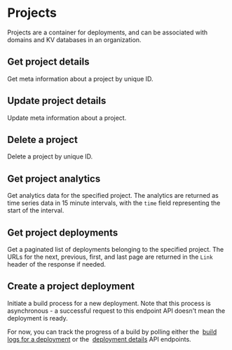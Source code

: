 
# Projects

Projects are a container for deployments, and can be associated with domains
and KV databases in an organization.

## Get project details

<OpenApiEndpoint path="/projects/{projectId}" method="get">
  Get meta information about a project by unique ID.
</OpenApiEndpoint>

## Update project details

<OpenApiEndpoint path="/projects/{projectId}" method="patch">
  Update meta information about a project.
</OpenApiEndpoint>

## Delete a project

<OpenApiEndpoint path="/projects/{projectId}" method="delete">
  Delete a project by unique ID.
</OpenApiEndpoint>

## Get project analytics

<OpenApiEndpoint path="/projects/{projectId}/analytics" method="get">
  Get analytics data for the specified project. The analytics are returned as 
  time series data in 15 minute intervals, with the <code>time</code> field 
  representing the start of the interval.
</OpenApiEndpoint>

## Get project deployments

<OpenApiEndpoint path="/projects/{projectId}/deployments" method="get">
  Get a paginated list of deployments belonging to the specified project. The 
  URLs for the next, previous, first, and last page are returned in the 
  <code>Link</code> header of the response if needed.
</OpenApiEndpoint>

## Create a project deployment

<OpenApiEndpoint path="/projects/{projectId}/deployments" method="post">
  <p>
    Initiate a build process for a new deployment. Note that this process is 
    asynchronous - a successful request to this endpoint API doesn't mean the 
    deployment is ready. 
  </p>
  <p>
    For now, you can track the progress of a build by polling either the&nbsp;
    <a href="deployments#get-deployment-build-logs">build logs for a deployment</a> or the&nbsp;
    <a href="deployments#get-deployment-details">deployment details</a> API endpoints.
  </p>
</OpenApiEndpoint>


